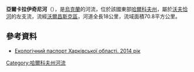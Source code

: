 '''亞爾卡拉伊奇尼河'''（{{lang-uk|Яр Караїчний}}），是[[烏克蘭|烏克蘭]]的河流，位於該國東部[[哈爾科夫州|哈爾科夫州]]，屬於[[沃夫恰河_(北頓涅茨河支流)|沃夫恰河]]的左支流，流經[[沃爾昌斯克區|沃爾昌斯克區]]，河道全長18公里，流域面積70.8平方公里。

==參考資料==
* [https://web.archive.org/web/20160605171030/http://www.menr.gov.ua/protection/protection1/kharkivska Екологічний паспорт Харківської області. 2014 рік]

{{DEFAULTSORT:Яр Караїчний}}
[[Category:哈爾科夫州河流|Category:哈爾科夫州河流]]


{{Ukraine-river-stub}}